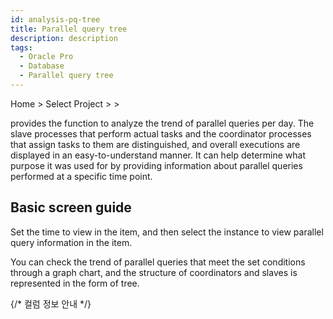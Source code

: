 ```yaml
---
id: analysis-pq-tree
title: Parallel query tree
description: description
tags:
  - Oracle Pro
  - Database
  - Parallel query tree
---
```


Home > Select Project > <Cmdname sid="side_analysis" className="uitext" /> > <Cmdname sid="side_dbPqTree" className="uitext" />

<Cmdname sid="side_dbPqTree" className="uitext" /> provides the function to analyze the trend of parallel queries per day. The slave processes that perform actual tasks and the coordinator processes that assign tasks to them are distinguished, and overall executions are displayed in an easy-to-understand manner. It can help determine what purpose it was used for by providing information about parallel queries performed at a specific time point.

## Basic screen guide

<ImgLang img="db-pq-tree-oracle-pro.png" desc="Parallel query tree" />

Set the time to view in the <Cmdname sid="time" className="uitext" /> item, and then select the instance to view parallel query information in the <Cmdname sid="instance" className="uitext" /> item.

You can check the trend of parallel queries that meet the set conditions through a graph chart, and the structure of coordinators and slaves is represented in the form of tree.

{/* 컬럼 정보 안내 */}

<Oraclecolumn />
